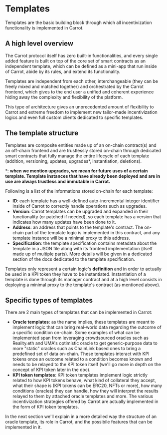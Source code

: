 
# Templates

<Subtitle>
    Templates are the basic building block through which all incentivization
    functionality is implemented in Carrot.
</Subtitle>

## A high level overview

The Carrot protocol itself has zero built-in functionalities, and every single
added feature is built on top of the core set of smart contracts as an
independent template, which can be defined as a mini-app that run inside of
Carrot, abide by its rules, and extend its functionality.

Templates are independent from each other, interchangeable (they can be freely
mixed and matched together) and orchestrated by the Carrot frontend, which gives
to the end user a unified and coherent experience hiding away the complexity and
flexibility of the platform.

This type of architecture gives an unprecedented amount of flexibility to Carrot
and extreme freedom to implement new tailor-made incentivization logics and even
full custom clients dedicated to specific templates.

## The template structure

Templates are composite entities made up of an on-chain contract(s) and an
off-chain frontend and are trustlessly stored on-chain through dedicated smart
contracts that fully manage the entire lifecycle of each template (addition,
versioning, updates, upgrades*, instantiation, deletions).

*: **when we mention
upgrades, we mean for future uses of a certain template. Template instances that
have already been deployed and are in use are always trustless and immutable in
Carrot.**

Following is a list of the informations stored on-chain for each template:

-   **ID**: each template has a well-defined auto-incremental integer identifier
    inside of Carrot to correctly handle operations such as upgrades.
-   **Version**: Carrot templates can be upgraded and expanded in their
    functionality (or patched if needed), so each template has a version that
    indicates how many updates have been done to it.
-   **Address**: an address that points to the template's contract. The on-chain
    part of the template logic is implemented in this contract, and any template
    instance will be a minimal proxy to this address.
-   **Specification**: the template specification contains metadata about the
    template in a JSON file along with its frontend implementation (itself made
    up of multiple parts). More details will be given in a dedicated section of
    the docs dedicated to the template specification.

Templates only represent a certain logic's **definition** and in order to
actually be used in a KPI token they have to be instantiated. Instantiation of a
template is done through its manager contract and at a high level consists in
deploying a minimal proxy to the template's contract (as mentioned above).

## Specific types of templates

There are 2 main types of templates that can be implemented in Carrot:

-   **Oracle templates**: as the name implies, these templates are meant to
    implement logic that can bring real-world data regarding the outcome of a
    specific condition on-chain. Some examples of what can be implemented span
    from leveraging crowdsourced oracles such as Reality.eth and UMA's
    optimistic oracle to get generic-purpose data to more "static" oracles such
    as ChainLink based ones to bring a predefined set of data on-chain. These
    templates interact with KPI tokens once an outcome related to a condition
    becomes known and needs to be relayed to the KPI token itself (we'll go more
    in depth on the concept of KPI token later in the doc).
-   **KPI token templates**: KPI token templates implement logic strictly
    related to how KPI tokens behave, what kind of collateral they accept, what
    their shape is (KPI tokens can be ERC20, NFTs or more), how many conditions
    (oracles) they can handle, how they will interpret the results relayed to
    them by attached oracle templates and more. The various incentivization
    strategies offered by Carrot are actually implemented in the form of KPI
    token templates.

In the next section we'll explain in a more detailed way the structure of an
oracle template, its role in Carrot, and the possibile features that can be
implemented in it.
